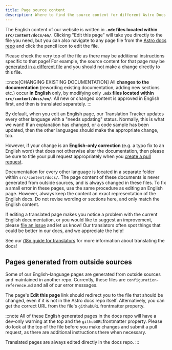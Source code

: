 ```yaml
---
title: Page source content
description: Where to find the source content for different Astro Docs pages.
---
```


The English content of our website is written in **`.mdx` files located within `src/content/docs/en/`**. Clicking "Edit this page" will take you directly to the file you need, but you can also navigate to any page file from the [Astro docs repo](https://github.com/withastro/docs) and click the pencil icon to edit the file.

Please check the very top of the file as there may be additional instructions specific to that page! For example, the source content for that page may be [generated in a different file](#pages-generated-from-outside-sources) and you should not make a change directly to this file.

:::note[CHANGING EXISTING DOCUMENTATION]
All **changes to the documentation** (rewording existing documentation, adding new sections etc.) occur **in English** only, by modifying only **`.mdx` files located within `src/content/docs/en/`**. All new or changed content is approved in English first, and then is translated separately.
:::

By default, when you edit an English page, our Translation Tracker updates every other language with a "needs updating" status. Normally, this is what we want! If an explanation has changed, or a code sample has been updated, then the other languages should make the appropriate change, too.

However, if your change is an **English-only correction** (e.g. a typo fix to an English word) that does not otherwise alter the documentation, then please be sure to title your pull request appropriately when you [create a pull request](#creating-a-pull-request).

Documentation for every other language is located in a separate folder within `src/content/docs/`. The page content of these documents is never generated from outside sources, and is always changed in these files. To fix a small error in these pages, use the same procedure as editing an English page. However, always keep the content an exact representation of the English docs. Do not revise wording or sections here, and only match the English content.

If editing a translated page makes you notice a problem with the current English documentation, or you would like to suggest an improvement, please [file an issue](/first-time/file-an-issue/) and let us know! Our translators often spot things that could be better in our docs, and we appreciate the help!

See our [i18n guide for translators](/guides/i18n/) for more information about translating the docs!


## Pages generated from outside sources

Some of our English-language pages are generated from outside sources and maintained in another repo. Currently, these files are `configuration-reference.md` and all of our error messages.

The page's **Edit this page** link should redirect you to the file that should be changed, even if it is not in the Astro docs repo itself. Alternatively, you can get the correct URL from the file's `githubURL` frontmatter property.

:::note
All of these English generated pages in the docs repo will have a dev-only warning at the top and the `githubURL`frontmatter property. Please do look at the top of the file before you make changes and submit a pull request, as there are additional instructions there when necessary.

Translated pages are always edited directly in the docs repo.
:::
